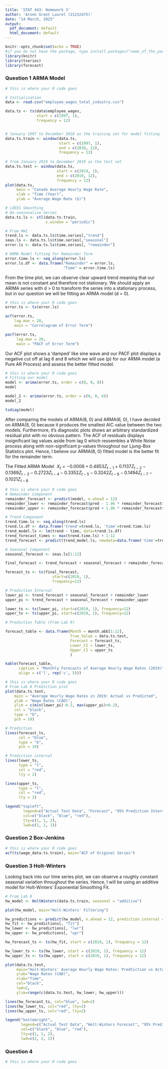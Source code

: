 ```yaml
---
title: 'STAT 443: Homework 3'
author: 'Aronn Grant Laurel (21232475)'
date: "14 March, 2025"
output:
  pdf_document: default
  html_document: default
---
```


```r
knitr::opts_chunk$set(echo = TRUE)
#if you do not have the package, type install.packages("name_of_the_package")
library(knitr)
library(tseries)
library(forecast)
```

### Question 1 ARMA Model
```r
# this is where your R code goes

# Initialisation
data <- read.csv("employee_wages_total_industry.csv")

data.ts <- ts(data$employee_wages,
              start = c(1997, 1),
              frequency = 12)


# January 1997 to December 2018 as the training set for model fitting
data.ts.train <- window(data.ts,
                        start = c(1997, 1),
                        end = c(2018, 12),
                        frequency = 12)
  
# from January 2019 to December 2019 as the test set
data.ts.test <- window(data.ts,
                       start = c(2019, 1),
                       end = c(2019, 12),
                       frequency = 12)
plot(data.ts,
     main = "Canada Average Hourly Wage Rate",
     xlab = "Time (Year)",
     ylab = "Average Wage Rate ($)")

# LOESS Smoothing 
# De-seasonalize Series
data.ts.ls <- stl(data.ts.train,
                  s.window = "periodic")

# From HW1
trend.ls <- data.ts.ls$time.series[,"trend"]
seas.ls <- data.ts.ls$time.series[,"seasonal"]
error.ls <- data.ts.ls$time.series[, "remainder"]

# ARMA Model fitting for Remainder Term
error.time.ls <- seq_along(error.ls)
error.ls.df <- data.frame("Remainder" = error.ls,
                          "Time" = error.time.ls)

```

From the time plot, we can observe clear upward trend 
meaning that our mean is not constant and therefore not
stationary. We should apply an ARIMA series with d > 0 to
transform the series into a stationary process, but in
our question we will be fitting an ARMA model (d = 0).

```r
# this is where your R code goes
error.ts <- ts(error.ls)

acf(error.ts,
    lag.max = 20,
    main = "Correlogram of Error Term")

pacf(error.ts,
     lag.max = 20,
     main = "PACF of Error Term")

```
Our ACF plot shows a 'damped' like sine wave and
our PACF plot displays a negative cut off at lag 6 and 8 which we will use (p)
for our ARMA model (a Pure AR Process) and assess the better fitted model.

```r
# this is where your R code goes
# Fitting our model
model <- arima(error.ts, order = c(0, 0, 8))
model

model_2 <- arima(error.ts, order = c(0, 0, 6))
model_2

tsdiag(model)
```

After comparing the models of ARMA(8, 0) and ARMA(6, 0), 
I have decided on ARMA(8, 0) because it produces the smallest AIC value between
the two models. Furthermore, it's diagnostic plots shows an arbitrary standardized
residual plot with no obvious pattern. The ACF of residuals displays insignificant
lag values aside from lag 0 which ressembles a White Noise process along with
non-significant p-values throughout our Ljung-Box Statistics plot. Hence, I believe
our ARMA(8, 0) fitted model is the better fit for the remainder term.

The Fitted ARMA Model
$\ X_t = -0.0006 + 0.4853Z_{t-1} + 0.1137Z_{t-2} - 0.1369Z_{t-3} - 0.2723Z_{t-4} - 0.3352Z_{t-5} - 0.3242Z_{t-6} - 0.1494Z_{t-7} - 0.1021Z_{t-8}$

```r
# this is where your R code goes
# Remainder Component
remainder_forecast <- predict(model, n.ahead = 12)
remainder_lower <- remainder_forecast$pred - 1.96 * remainder_forecast$se
remainder_upper <- remainder_forecast$pred + 1.96 * remainder_forecast$se

# Trend Component
trend.time.ls <- seq_along(trend.ls)
trend.ls.df <- data.frame('trend'=trend.ls, 'time'=trend.time.ls)
trend_model.ls <- lm(trend ~ time, data=trend.ls.df)
trend_forecast_times <- max(trend.time.ls) + 1:12
trend_forecast <- predict(trend_model.ls, newdata=data.frame('time'=trend_forecast_times))

# Seasonal Component
seasonal_forecast <- seas.ls[1:12]

final_forecast <- trend_forecast + seasonal_forecast + remainder_forecast$pred

forecast_ts <- ts(final_forecast,
                     start=c(2019, 1),
                     frequency=12)

# Prediction Interval
lower_pi <- trend_forecast + seasonal_forecast + remainder_lower
upper_pi <- trend_forecast + seasonal_forecast + remainder_upper

lower_ts <- ts(lower_pi, start=c(2019, 1), frequency=12)
upper_ts <- ts(upper_pi, start=c(2019, 1), frequency=12)

# Prediction Table (From Lab 9)

forecast_table <- data.frame(Month = month.abb[1:12],
                             True_Value = data.ts.test,
                             Forecast = forecast_ts,
                             Lower_CI = lower_ts,
                             Upper_CI = upper_ts
                             )

kable(forecast_table,
      caption = "Monthly Forecasts of Average Hourly Wage Rates (2019)",
      align = c('l', rep('c', 5)))

```


```r
# this is where your R code goes
# From Lab 8 Prediction plot
plot(data.ts.test,
    main = "Average Hourly Wage Rates in 2019: Actual vs Predicted",
    ylab = "Wage Rates (CAD)",
    ylim = c(min(lower_pi)-0.2, max(upper_pi)+0.2),
    col = "black",
    type = "b",
    pch = 19)

# Prediction
lines(forecast_ts, 
      col = "blue",
      type = "b",
      pch = 19)

# Prediction interval
lines(lower_ts,
      type = "l",
      col = "red",
      lty = 2)

lines(upper_ts,
      type = "l",
      col = "red",
      lty = 2)

legend("topleft",
        legend=c("Actual Test Data", "Forecast", "95% Prediction Interval"),
        col=c("black", "blue", "red"),
        lty=c(1, 1, 2),
        lwd=c(2, 2, 1))


```

### Question 2 Box-Jenkins
```r
# this is where your R code goes
acf(ts(wage_data.ts.train), main="ACF of Original Series")

```




### Question 3 Holt-Winters

Looking back into our time series plot, we can observe a roughly constant
seasonal variation throughout the series. Hence, I will be using an additive
model for Holt-Winters' Exponential Smoothing Fit.

```r
# From Lab 8
hw_model <- HoltWinters(data.ts.train, seasonal = "additive")

plot(hw_model, main="Holt-Winters' Filtering")

hw_predictions <- predict(hw_model, n.ahead = 12, prediction.interval = TRUE)
hw_fit <- hw_predictions[, "fit"]
hw_lower <- hw_predictions[, "lwr"]
hw_upper <- hw_predictions[, "upr"]

hw_forecast_ts <- ts(hw_fit, start = c(2019, 1), frequency = 12)

hw_lower_ts <- ts(hw_lower, start = c(2019, 1), frequency = 12)
hw_upper_ts <- ts(hw_upper, start = c(2019, 1), frequency = 12)

plot(data.ts.test,
     main="Holt-Winters' Average Hourly Wage Rates: Predtiction vs Actual (2019)",
     ylab="Wage Rates (CAD)",
     xlab="Time",
     col="black",
     lwd=2,
     ylim=range(c(data.ts.test, hw_lower, hw_upper)))

lines(hw_forecast_ts, col="blue", lwd=2)
lines(hw_lower_ts, col="red", lty=2)
lines(hw_upper_ts, col="red", lty=2)

legend("bottomright",
       legend=c("Actual Test Data", "Holt-Winters Forecast", "95% Prediction Interval"),
       col=c("black", "blue", "red"),
       lty=c(1, 1, 2),
       lwd=c(2, 2, 1))

```




### Question 4
```r
# this is where your R code goes
```